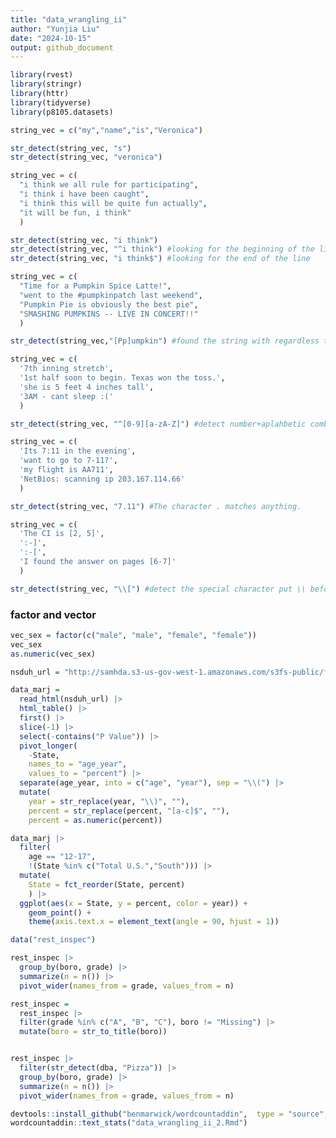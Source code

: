 ```yaml
---
title: "data_wrangling_ii"
author: "Yunjia Liu"
date: "2024-10-15"
output: github_document
---
```


```r
library(rvest)
library(stringr)
library(httr)
library(tidyverse)
library(p8105.datasets)
```

```r
string_vec = c("my","name","is","Veronica")

str_detect(string_vec, "s")
str_detect(string_vec, "veronica")
```


```r
string_vec = c(
  "i think we all rule for participating",
  "i think i have been caught",
  "i think this will be quite fun actually",
  "it will be fun, i think"
  )

str_detect(string_vec, "i think")
str_detect(string_vec, "^i think") #looking for the beginning of the line
str_detect(string_vec, "i think$") #looking for the end of the line
```


```r
string_vec = c(
  "Time for a Pumpkin Spice Latte!",
  "went to the #pumpkinpatch last weekend",
  "Pumpkin Pie is obviously the best pie",
  "SMASHING PUMPKINS -- LIVE IN CONCERT!!"
  )

str_detect(string_vec,"[Pp]umpkin") #found the string with regardless to uppercase / lowercase
```



```r
string_vec = c(
  '7th inning stretch',
  '1st half soon to begin. Texas won the toss.',
  'she is 5 feet 4 inches tall',
  '3AM - cant sleep :('
  )

str_detect(string_vec, "^[0-9][a-zA-Z]") #detect number+aplahbetic combination with no space in between
```


```r
string_vec = c(
  'Its 7:11 in the evening',
  'want to go to 7-11?',
  'my flight is AA711',
  'NetBios: scanning ip 203.167.114.66'
  )

str_detect(string_vec, "7.11") #The character . matches anything.
```


```r
string_vec = c(
  'The CI is [2, 5]',
  ':-]',
  ':-[',
  'I found the answer on pages [6-7]'
  )

str_detect(string_vec, "\\[") #detect the special character put \\ before, put \\\\ to detect \\ itself
```



### factor and vector
```r
vec_sex = factor(c("male", "male", "female", "female"))
vec_sex
as.numeric(vec_sex)
```



```r
nsduh_url = "http://samhda.s3-us-gov-west-1.amazonaws.com/s3fs-public/field-uploads/2k15StateFiles/NSDUHsaeShortTermCHG2015.htm"

data_marj = 
  read_html(nsduh_url) |> 
  html_table() |> 
  first() |>
  slice(-1) |>
  select(-contains("P Value")) |>
  pivot_longer(
    -State,
    names_to = "age_year", 
    values_to = "percent") |>
  separate(age_year, into = c("age", "year"), sep = "\\(") |>
  mutate(
    year = str_replace(year, "\\)", ""),
    percent = str_replace(percent, "[a-c]$", ""),
    percent = as.numeric(percent))
```


```r
data_marj |>
  filter(
    age == "12-17",
    !(State %in% c("Total U.S.","South"))) |> 
  mutate(
    State = fct_reorder(State, percent)
    ) |> 
  ggplot(aes(x = State, y = percent, color = year)) + 
    geom_point() + 
    theme(axis.text.x = element_text(angle = 90, hjust = 1))
```



```r
data("rest_inspec")

rest_inspec |> 
  group_by(boro, grade) |> 
  summarize(n = n()) |> 
  pivot_wider(names_from = grade, values_from = n)

rest_inspec =
  rest_inspec |>
  filter(grade %in% c("A", "B", "C"), boro != "Missing") |> 
  mutate(boro = str_to_title(boro))


rest_inspec |> 
  filter(str_detect(dba, "Pizza")) |> 
  group_by(boro, grade) |> 
  summarize(n = n()) |> 
  pivot_wider(names_from = grade, values_from = n)
```


```r

devtools::install_github("benmarwick/wordcountaddin",  type = "source", dependencies = TRUE)
wordcountaddin::text_stats("data_wrangling_ii_2.Rmd")
```


